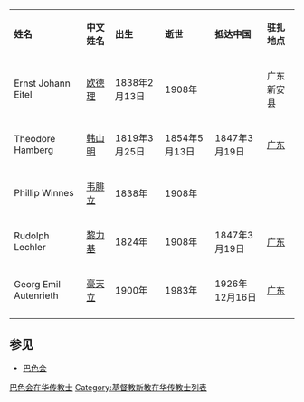 {| border="1" cellspacing="1" cellpadding="1"
|----- style="background: #e3e3e3;"
| '''姓名''' || '''中文姓名''' || '''出生''' || '''逝世''' || '''抵达中国'''
| '''驻扎地点'''
|-----
| Ernst Johann Eitel || [[欧德理|欧德理]] || 1838年2月13日
| 1908年 || || 广东新安县
|-----
| Theodore Hamberg || [[韩山明|韩山明]] || 1819年3月25日
| 1854年5月13日 || 1847年3月19日
| [[广东|广东]]
|-----
| Phillip Winnes || [[韦腓立|韦腓立]] || 1838年
| 1908年 || || 
|-----
| Rudolph Lechler || [[黎力基|黎力基]] || 1824年
| 1908年 || 1847年3月19日 || [[广东|广东]]
|-----
| Georg Emil Autenrieth || [[豪天立|豪天立]] || 1900年
| 1983年 || 1926年12月16日 || [[广东|广东]]
|-----
|}

==参见==
*[[巴色会|巴色会]]

[[Category:巴色会在华传教士|]]
[[Category:基督教新教在华传教士列表|Category:基督教新教在华传教士列表]]